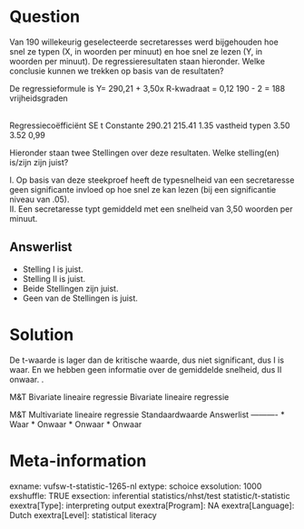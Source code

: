 Question
========
Van 190 willekeurig geselecteerde secretaresses werd bijgehouden hoe snel ze typen (X, in woorden per minuut) en hoe snel ze lezen (Y, in woorden per minuut). De regressieresultaten staan hieronder. Welke conclusie kunnen we trekken op basis van de resultaten?  
  
De regressieformule is Y= 290,21 + 3,50x R-kwadraat = 0,12 190 - 2 = 188 vrijheidsgraden 

<tabel> <colgroup> <col style="width: 25%" /> <col style="width: 25%" /> <col style="width: 25%" /> <col style="width: 25%" /> </colgroup> <tbody> <tr class="odd"> <td class="tvcss_2"><br /> </td> <td class="tvcss_3">Regressiecoëfficiënt</td> <td class="tvcss_4">SE</td> <td>t</td> </tr> <tr class="even"> <td class="tvcss_2">Constante</td> <td class="tvcss_3">290.21</td> <td class="tvcss_4">215.41</td> <td>1.35</td> </tr> <tr class="odd"> <td class="tvcss_2">vastheid typen</td> <td class="tvcss_3">3.50</td> <td class="tvcss_4">3.52</td> <td>0,99</td> </tr> </tbody> </table>

  
Hieronder staan twee Stellingen over deze resultaten. Welke stelling(en) is/zijn zijn juist?  
  
I. Op basis van deze steekproef heeft de typesnelheid van een secretaresse geen significante invloed op hoe snel ze kan lezen (bij een significantie niveau van .05).  
II. Een secretaresse typt gemiddeld met een snelheid van 3,50 woorden per minuut.

Answerlist
----------
* Stelling I is juist.
* Stelling II is juist.
* Beide Stellingen zijn juist.
* Geen van de Stellingen is juist.

Solution
========

De t-waarde is lager dan de kritische waarde, dus niet significant, dus I is waar. En we hebben geen informatie over de gemiddelde snelheid, dus II onwaar. .

M&T Bivariate lineaire regressie Bivariate lineaire regressie

M&T Multivariate lineaire regressie Standaardwaarde
Answerlist
----------
* Waar
* Onwaar
* Onwaar
* Onwaar

Meta-information
================
exname: vufsw-t-statistic-1265-nl
extype: schoice
exsolution: 1000
exshuffle: TRUE
exsection: inferential statistics/nhst/test statistic/t-statistic
exextra[Type]: interpreting output
exextra[Program]: NA
exextra[Language]: Dutch
exextra[Level]: statistical literacy


